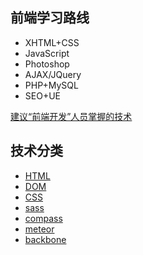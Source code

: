 ==前端学习路线==
* XHTML+CSS
* JavaScript
* Photoshop
* AJAX/JQuery
* PHP+MySQL
* SEO+UE
[[http://uicss.cn/front-end-developer-needed-technical/|建议“前端开发”人员掌握的技术]]

==技术分类==
* [[HTML]]
* [[DOM]]
* [[CSS]]
* [[sass]]
* [[compass]]
* [[meteor]]
* [[backbone]]
